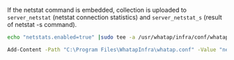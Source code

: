 If the netstat command is embedded, collection is uploaded to <Cmdname sid="category" className="uitext" /> `server_netstat` (netstat connection statistics) and `server_netstat_s` (result of netstat -s command).

<Tabs groupId='server-user-script'>
<TabItem value="lxs" label="Linux Shell">

```bash title=SH
echo "netstats.enabled=true" |sudo tee -a /usr/whatap/infra/conf/whatap.conf
```

</TabItem>
<TabItem value="wps" label="Windows Powershell">

```bash title=SH
Add-Content -Path "C:\Program Files\WhatapInfra\whatap.conf" -Value "netstats.enabled=true"
```

</TabItem>
</Tabs>
